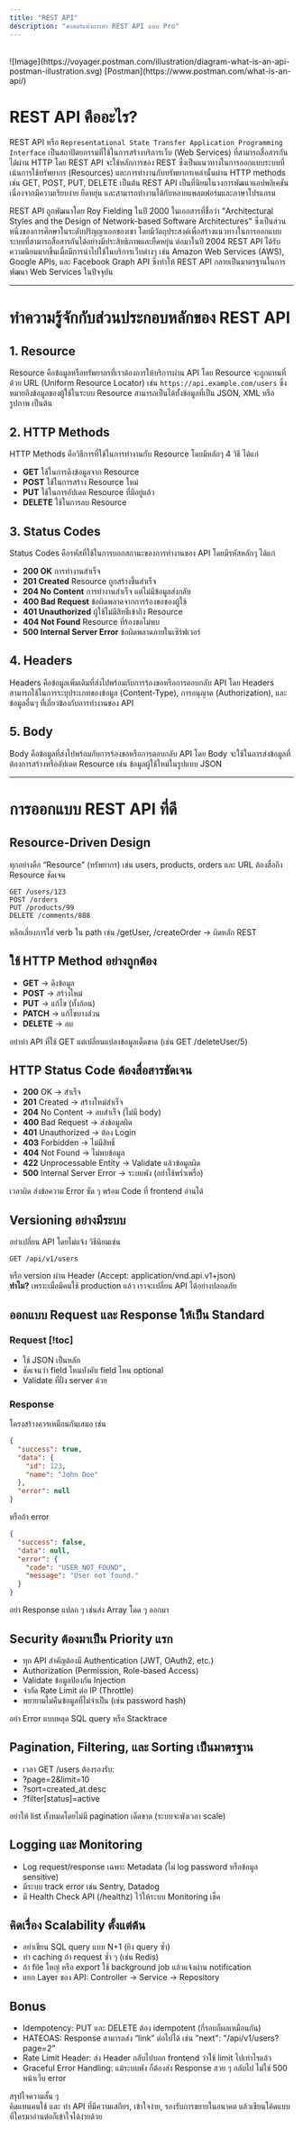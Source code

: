 ```yaml
---
title: "REST API"
description: "ศาสตร์แห่งการทำ REST API แบบ Pro"
---
```


<br/>
![Image](https://voyager.postman.com/illustration/diagram-what-is-an-api-postman-illustration.svg)
[Postman](https://www.postman.com/what-is-an-api/)

# REST API คืออะไร?
REST API หรือ `Representational State Transfer Application Programming Interface` เป็นสถาปัตยกรรมที่ใช้ในการสร้างบริการเว็บ (Web Services) ที่สามารถสื่อสารกันได้ผ่าน HTTP โดย REST API จะใช้หลักการของ REST ซึ่งเป็นแนวทางในการออกแบบระบบที่เน้นการใช้ทรัพยากร (Resources) และการทำงานกับทรัพยากรเหล่านั้นผ่าน HTTP methods เช่น GET, POST, PUT, DELETE เป็นต้น
REST API เป็นที่นิยมในวงการพัฒนาแอปพลิเคชันเนื่องจากมีความเรียบง่าย ยืดหยุ่น และสามารถทำงานได้กับหลายแพลตฟอร์มและภาษาโปรแกรม


REST API ถูกพัฒนาโดย Roy Fielding ในปี 2000 ในเอกสารที่ชื่อว่า "Architectural Styles and the Design of Network-based Software Architectures" ซึ่งเป็นส่วนหนึ่งของการศึกษาในระดับปริญญาเอกของเขา โดยมีวัตถุประสงค์เพื่อสร้างแนวทางในการออกแบบระบบที่สามารถสื่อสารกันได้อย่างมีประสิทธิภาพและยืดหยุ่น
ต่อมาในปี 2004 REST API ได้รับความนิยมมากขึ้นเมื่อมีการนำไปใช้ในบริการเว็บต่างๆ เช่น Amazon Web Services (AWS), Google APIs, และ Facebook Graph API ซึ่งทำให้ REST API กลายเป็นมาตรฐานในการพัฒนา Web Services ในปัจจุบัน

----

# ทำความรู้จักกับส่วนประกอบหลักของ REST API
## 1. Resource
Resource คือข้อมูลหรือทรัพยากรที่เราต้องการให้บริการผ่าน API โดย Resource จะถูกแทนที่ด้วย URL (Uniform Resource Locator) เช่น `https://api.example.com/users` ซึ่งหมายถึงข้อมูลของผู้ใช้ในระบบ
Resource สามารถเป็นได้ทั้งข้อมูลที่เป็น JSON, XML หรือรูปภาพ เป็นต้น
## 2. HTTP Methods
HTTP Methods คือวิธีการที่ใช้ในการทำงานกับ Resource โดยมีหลักๆ 4 วิธี ได้แก่
- **GET** ใช้ในการดึงข้อมูลจาก Resource
- **POST** ใช้ในการสร้าง Resource ใหม่
- **PUT** ใช้ในการอัปเดต Resource ที่มีอยู่แล้ว
- **DELETE** ใช้ในการลบ Resource
## 3. Status Codes
Status Codes คือรหัสที่ใช้ในการบอกสถานะของการทำงานของ API โดยมีรหัสหลักๆ ได้แก่
- **200 OK** การทำงานสำเร็จ
- **201 Created** Resource ถูกสร้างขึ้นสำเร็จ
- **204 No Content** การทำงานสำเร็จ แต่ไม่มีข้อมูลส่งกลับ
- **400 Bad Request** ข้อผิดพลาดจากการร้องขอของผู้ใช้
- **401 Unauthorized** ผู้ใช้ไม่มีสิทธิ์เข้าถึง Resource
- **404 Not Found** Resource ที่ร้องขอไม่พบ
- **500 Internal Server Error** ข้อผิดพลาดภายในเซิร์ฟเวอร์
## 4. Headers
Headers คือข้อมูลเพิ่มเติมที่ส่งไปพร้อมกับการร้องขอหรือการตอบกลับ API โดย Headers สามารถใช้ในการระบุประเภทของข้อมูล (Content-Type), การอนุญาต (Authorization), และข้อมูลอื่นๆ ที่เกี่ยวข้องกับการทำงานของ API
## 5. Body
Body คือข้อมูลที่ส่งไปพร้อมกับการร้องขอหรือการตอบกลับ API โดย Body จะใช้ในการส่งข้อมูลที่ต้องการสร้างหรืออัปเดต Resource เช่น ข้อมูลผู้ใช้ใหม่ในรูปแบบ JSON

----

# การออกแบบ REST API ที่ดี
## Resource-Driven Design
ทุกอย่างคือ “Resource” (ทรัพยากร) เช่น users, products, orders และ URL ต้องสื่อถึง Resource ชัดเจน
``` http
GET /users/123
POST /orders
PUT /products/99
DELETE /comments/888
```
หลีกเลี่ยงการใส่ verb ใน path เช่น /getUser, /createOrder → ผิดหลัก REST

## ใช้ HTTP Method อย่างถูกต้อง
- **GET** → ดึงข้อมูล
- **POST** → สร้างใหม่
- **PUT** → แก้ไข (ทั้งก้อน)
- **PATCH** → แก้ไขบางส่วน
- **DELETE** → ลบ

<Callout type="warn" title="Warning">
อย่าทำ API ที่ใช้ GET แต่เปลี่ยนแปลงข้อมูลเด็ดขาด (เช่น GET /deleteUser/5)
</Callout>

## HTTP Status Code ต้องสื่อสารชัดเจน
- **200** OK → สำเร็จ
- **201** Created → สร้างใหม่สำเร็จ
- **204** No Content → ลบสำเร็จ (ไม่มี body)
- **400** Bad Request → ส่งข้อมูลผิด
- **401** Unauthorized → ต้อง Login
- **403** Forbidden → ไม่มีสิทธิ์
- **404** Not Found → ไม่พบข้อมูล
- **422** Unprocessable Entity → Validate แล้วข้อมูลผิด
- **500** Internal Server Error → ระบบพัง (อย่าใช้พร่ำเพรื่อ)

<Callout title="Tip">
เวลาผิด ส่งข้อความ Error ชัด ๆ พร้อม Code ที่ frontend อ่านได้
</Callout>

## Versioning อย่างมีระบบ
อย่าเปลี่ยน API โดยไม่แจ้ง วิธีนิยมเช่น
``` http
GET /api/v1/users
```
หรือ version ผ่าน Header (Accept: application/vnd.api.v1+json)<br/>**ทำไม?** เพราะเมื่อมีคนใช้ production แล้ว เราจะเปลี่ยน API ได้อย่างปลอดภัย

## ออกแบบ Request และ Response ให้เป็น Standard
### Request [!toc]
- ใช้ JSON เป็นหลัก
- ชัดเจนว่า field ไหนบังคับ field ไหน optional
- Validate ที่ฝั่ง server ด้วย

### Response
โครงสร้างควรเหมือนกันเสมอ เช่น
``` json title="json"
{
  "success": true,
  "data": {
    "id": 123,
    "name": "John Doe"
  },
  "error": null
}
```
หรือถ้า error
``` json title="json"
{
  "success": false,
  "data": null,
  "error": {
    "code": "USER_NOT_FOUND",
    "message": "User not found."
  }
}
```
อย่า Response แปลก ๆ เช่นส่ง Array โดด ๆ ออกมา

## Security ต้องมาเป็น Priority แรก
- ทุก API สำคัญต้องมี Authentication (JWT, OAuth2, etc.)
- Authorization (Permission, Role-based Access)
- Validate ข้อมูลป้องกัน Injection
- จำกัด Rate Limit ต่อ IP (Throttle)
- พยายามไม่คืนข้อมูลที่ไม่จำเป็น (เช่น password hash)

<Callout title="Tip">
อย่า Error แบบหลุด SQL query หรือ Stacktrace
</Callout>

## Pagination, Filtering, และ Sorting เป็นมาตรฐาน
- เวลา GET /users ต้องรองรับ:
- ?page=2&limit=10
- ?sort=created_at.desc
- ?filter[status]=active

อย่าให้ list ทั้งหมดโดยไม่มี pagination เด็ดขาด (ระบบจะพังเวลา scale)

## Logging และ Monitoring
- Log request/response เฉพาะ Metadata (ไม่ log password หรือข้อมูล sensitive)
- มีระบบ track error เช่น Sentry, Datadog
- มี Health Check API (/healthz) ไว้ให้ระบบ Monitoring เช็ค

## คิดเรื่อง Scalability ตั้งแต่ต้น
- อย่าเขียน SQL query แบบ N+1 (ยิง query ซ้ำ)
- ทำ caching ถ้า request ซ้ำ ๆ (เช่น Redis)
- ถ้า file ใหญ่ หรือ export ใช้ background job แล้วแจ้งผ่าน notification
- แยก Layer ของ API: Controller → Service → Repository

## Bonus
- Idempotency: PUT และ DELETE ต้อง idempotent (กี่รอบก็ผลเหมือนกัน)
- HATEOAS: Response สามารถส่ง “link” ต่อไปได้ เช่น "next": "/api/v1/users?page=2"
- Rate Limit Header: ส่ง Header กลับไปบอก frontend ว่าใช้ limit ไปเท่าไรแล้ว
- Graceful Error Handling: แม้ระบบพัง ก็ต้องส่ง Response สวย ๆ กลับไป ไม่ใช่ 500 หน้าเว็บ error

สรุปใจความสั้น ๆ<br/>
คิดแทนคนใช้ และ ทำ API ที่มีความเสถียร, เข้าใจง่าย, รองรับการขยายในอนาคต
แล้วเขียนโค้ดแบบที่ใครมาอ่านต่อก็เข้าใจได้ง่ายด้วย
<br/>